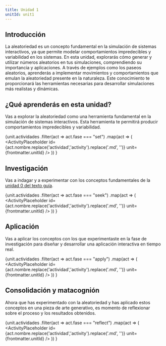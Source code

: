 ```yaml
---
title: Unidad 1
unitId: unit1
---
```




## Introducción 

La aleatoriedad es un concepto fundamental en la simulación de sistemas interactivos, ya 
que permite modelar comportamientos impredecibles y variabilidad en los sistemas. En 
esta unidad, explorarás cómo generar y utilizar números aleatorios en tus simulaciones, 
comprendiendo su importancia y aplicaciones. A través de ejemplos como los paseos aleatorios, 
aprenderás a implementar movimientos y comportamientos que emulan la aleatoriedad presente en 
la naturaleza. Este conocimiento te proporcionará las herramientas necesarias para desarrollar 
simulaciones más realistas y dinámicas.


## ¿Qué aprenderás en esta unidad?

Vas a explorar la aleatoriedad como una herramienta fundamental en la simulación de sistemas 
interactivos. Esta herramienta te permitirá producir comportamientos impredecibles y variabilidad.


{unit.actividades
  .filter(act => act.fase === "set")
  .map(act => (
    <ActivityPlaceholder 
      id={act.nombre.replace('actividad','activity').replace('.md', '')} 
      unit={frontmatter.unitId} 
    />
  ))
}

## Investigación

Vas a indagar y a experimentar con los conceptos fundamentales de la [unidad 0 del texto guía](https://natureofcode.com/random/). 

{unit.actividades
  .filter(act => act.fase === "seek")
  .map(act => (
    <ActivityPlaceholder 
      id={act.nombre.replace('actividad','activity').replace('.md', '')} 
      unit={frontmatter.unitId}
    />
  ))
}

## Aplicación

Vas a aplicar los conceptos con los que experimentaste en la fase de investigación para 
diseñar y desarrollar una aplicación interactiva en tiempo real.

{unit.actividades
  .filter(act => act.fase === "apply")
  .map(act => (
    <ActivityPlaceholder 
      id={act.nombre.replace('actividad','activity').replace('.md', '')} 
      unit={frontmatter.unitId} 
    />
  ))
}

## Consolidación y matacognión

Ahora que has experimentado con la aleatoriedad y has aplicado estos conceptos en 
una pieza de arte generativo, es momento de reflexionar sobre el proceso y los 
resultados obtenidos.


{unit.actividades
  .filter(act => act.fase === "reflect")
  .map(act => (
    <ActivityPlaceholder 
      id={act.nombre.replace('actividad','activity').replace('.md', '')} 
      unit={frontmatter.unitId} 
    />
  ))
}




